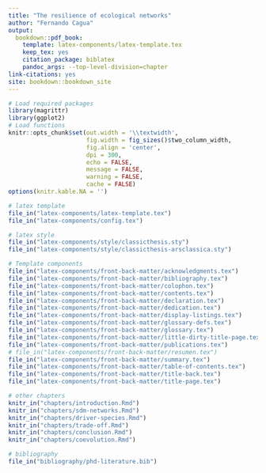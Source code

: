 ```yaml
--- 
title: "The resilience of ecological networks"
author: "Fernando Cagua"
output:
  bookdown::pdf_book:
    template: latex-components/latex-template.tex
    keep_tex: yes
    citation_package: biblatex
    pandoc_args: --top-level-division=chapter
link-citations: yes
site: bookdown::bookdown_site
---
```


```r
# Load required packages
library(magrittr)
library(ggplot2)
# Load functions
knitr::opts_chunk$set(out.width = '\\textwidth', 
                      fig.width = fig_sizes()$two_column_width,
                      fig.align = 'center',
                      dpi = 300,
                      echo = FALSE,
                      message = FALSE, 
                      warning = FALSE, 
                      cache = FALSE)
options(knitr.kable.NA = '')
```
 
```r

# latex template
file_in("latex-components/latex-template.tex")
file_in("latex-components/config.tex")

# latex style
file_in("latex-components/style/classicthesis.sty")
file_in("latex-components/style/classicthesis-arsclassica.sty")

# Template components
file_in("latex-components/front-back-matter/acknowledgments.tex")
file_in("latex-components/front-back-matter/bibliography.tex")
file_in("latex-components/front-back-matter/colophon.tex")
file_in("latex-components/front-back-matter/contents.tex")
file_in("latex-components/front-back-matter/declaration.tex")
file_in("latex-components/front-back-matter/dedication.tex")
file_in("latex-components/front-back-matter/display-listings.tex")
file_in("latex-components/front-back-matter/glossary-defs.tex")
file_in("latex-components/front-back-matter/glossary.tex")
file_in("latex-components/front-back-matter/little-dirty-title-page.tex")
file_in("latex-components/front-back-matter/publications.tex")
# file_in("latex-components/front-back-matter/resumen.tex")
file_in("latex-components/front-back-matter/summary.tex")
file_in("latex-components/front-back-matter/table-of-contents.tex")
file_in("latex-components/front-back-matter/title-back.tex")
file_in("latex-components/front-back-matter/title-page.tex")

# other chapters
knitr_in("chapters/introduction.Rmd")
knitr_in("chapters/sdm-networks.Rmd")
knitr_in("chapters/driver-species.Rmd")
knitr_in("chapters/trade-off.Rmd")
knitr_in("chapters/conclusion.Rmd")
knitr_in("chapters/coevolution.Rmd")

# bibliography
file_in("bibliography/phd-literature.bib")
```



